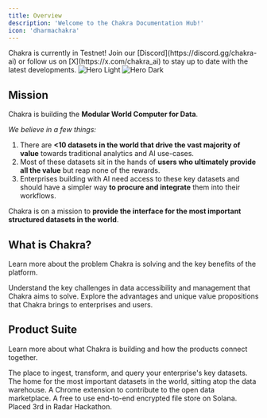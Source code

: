 ```yaml
---
title: Overview
description: 'Welcome to the Chakra Documentation Hub!'
icon: 'dharmachakra'
---
```


<Note>
  Chakra is currently in Testnet! Join our
  [Discord](https://discord.gg/chakra-ai) or follow us on
  [X](https://x.com/chakra_ai) to stay up to date with the latest developments.
</Note>
<img
  className='block dark:hidden'
  src='/images/hero-light.svg'
  alt='Hero Light'
/>
<img
  className='hidden dark:block'
  src='/images/hero-dark.svg'
  alt='Hero Dark'
/>

## Mission

Chakra is building the **Modular World Computer for Data**.

_We believe in a few things:_

1. There are **&lt;10 datasets in the world that drive the vast majority of value** towards traditional analytics and AI use-cases.
2. Most of these datasets sit in the hands of **users who ultimately provide all the value** but reap none of the rewards.
3. Enterprises building with AI need access to these key datasets and should have a simpler way **to procure and integrate** them into their workflows.

Chakra is on a mission to **provide the interface for the most important structured datasets in the world**.

## What is Chakra?

Learn more about the problem Chakra is solving and the key benefits of the platform.

<CardGroup cols={2}>
  <Card title='Background & Problem' icon='lightbulb' href='/quickstart'>
    Understand the key challenges in data accessibility and management that
    Chakra aims to solve.
  </Card>
  <Card title='Benefits' icon='star' href='/development'>
    Explore the advantages and unique value propositions that Chakra brings to
    enterprises and users.
  </Card>
</CardGroup>

## Product Suite

Learn more about what Chakra is building and how the products connect together.

<CardGroup cols={2}>
  <Card title='Data Warehouse' icon='house' href='https://www.chakra.network/'>
    The place to ingest, transform, and query your enterprise's key datasets.
  </Card>
  <Card
    title='Data Marketplace'
    icon='code'
    href='https://mintlify.com/docs/api-playground/openapi'
  >
    The home for the most important datasets in the world, sitting atop the data
    warehouse.
  </Card>
  <Card
    title='Edge Node'
    icon='screwdriver-wrench'
    href='https://mintlify.com/docs/components/accordion'
  >
    A Chrome extension to contribute to the open data marketplace.
  </Card>
  <Card title='Drive (Hackathon Winner)' icon='files' href='/drive'>
    A free to use end-to-end encrypted file store on Solana. Placed 3rd in Radar
    Hackathon.
  </Card>
</CardGroup>
